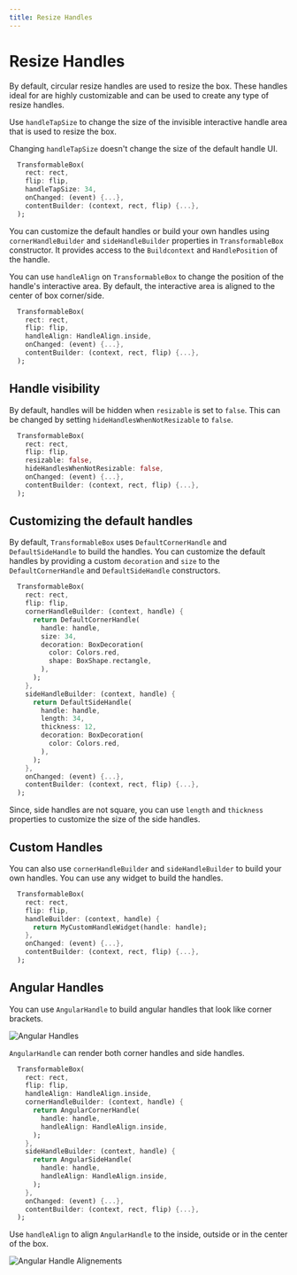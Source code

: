 ```yaml
---
title: Resize Handles
---
```


# Resize Handles

By default, circular resize handles are used to resize the box. These handles ideal for are highly customizable and
can be used to create any type of resize handles.

Use `handleTapSize` to change the size of the invisible interactive handle area that is used to resize the box.

<Warning>Changing `handleTapSize` doesn't change the size of the default handle UI.</Warning>

```dart title="Custom sized default handles"
  TransformableBox(
    rect: rect,
    flip: flip,
    handleTapSize: 34,
    onChanged: (event) {...},
    contentBuilder: (context, rect, flip) {...},
  );
```

You can customize the default handles or build your own handles using `cornerHandleBuilder` and `sideHandleBuilder` 
properties in `TransformableBox` constructor. It provides access to the `Buildcontext` and `HandlePosition` of 
the handle.

You can use `handleAlign` on `TransformableBox` to change the position of the handle's interactive area. By default,
the interactive area is aligned to the center of box corner/side.

```dart title="Putting handle completely inside the box area"
  TransformableBox(
    rect: rect,
    flip: flip,
    handleAlign: HandleAlign.inside,
    onChanged: (event) {...},
    contentBuilder: (context, rect, flip) {...},
  );
```

## Handle visibility

By default, handles will be hidden when `resizable` is set to `false`. This can be changed by setting
`hideHandlesWhenNotResizable` to `false`.

```dart title="Showing handles when box is not resizable"
  TransformableBox(
    rect: rect,
    flip: flip,
    resizable: false,
    hideHandlesWhenNotResizable: false,
    onChanged: (event) {...},
    contentBuilder: (context, rect, flip) {...},
  );
```

## Customizing the default handles

By default, `TransformableBox` uses `DefaultCornerHandle` and `DefaultSideHandle` to build the handles. You can
customize the default handles by providing a custom `decoration` and `size` to the `DefaultCornerHandle` and
`DefaultSideHandle` constructors.

```dart title="Custom sized default handles with rectangular shape"
  TransformableBox(
    rect: rect,
    flip: flip,
    cornerHandleBuilder: (context, handle) {
      return DefaultCornerHandle(
        handle: handle,
        size: 34,
        decoration: BoxDecoration(
          color: Colors.red,
          shape: BoxShape.rectangle,
        ),
      );
    },
    sideHandleBuilder: (context, handle) {
      return DefaultSideHandle(
        handle: handle,
        length: 34,
        thickness: 12,
        decoration: BoxDecoration(
          color: Colors.red,
        ),
      );
    },
    onChanged: (event) {...},
    contentBuilder: (context, rect, flip) {...},
  );
```

Since, side handles are not square, you can use `length` and `thickness` properties to customize the size of the
side handles.

## Custom Handles

You can also use `cornerHandleBuilder` and `sideHandleBuilder` to build your own handles. You can use any widget
to build the handles.

```dart title="Using your own custom handles"
  TransformableBox(
    rect: rect,
    flip: flip,
    handleBuilder: (context, handle) {
      return MyCustomHandleWidget(handle: handle);
    },
    onChanged: (event) {...},
    contentBuilder: (context, rect, flip) {...},
  );
``` 
## Angular Handles

You can use `AngularHandle` to build angular handles that look like corner brackets.

<Image alt="Angular Handles" src="assets/angular_handles.png" />

<Info>`AngularHandle` can render both corner handles and side handles.</Info>

```dart title="Using angular handles"
  TransformableBox(
    rect: rect,
    flip: flip,
    handleAlign: HandleAlign.inside,
    cornerHandleBuilder: (context, handle) {
      return AngularCornerHandle(
        handle: handle, 
        handleAlign: HandleAlign.inside,
      );
    },
    sideHandleBuilder: (context, handle) {
      return AngularSideHandle(
        handle: handle,
        handleAlign: HandleAlign.inside,
      );
    },
    onChanged: (event) {...},
    contentBuilder: (context, rect, flip) {...},
  );
```

Use `handleAlign` to align `AngularHandle` to the inside, outside or in the center of the box.

<Image alt="Angular Handle Alignements" src="assets/angular_handle_alignments.png" />